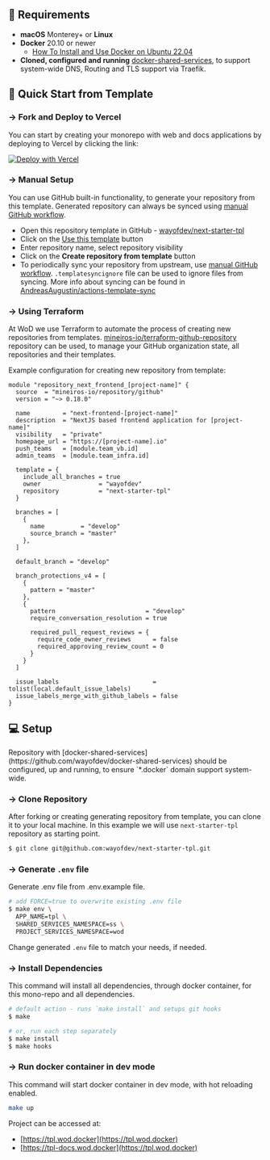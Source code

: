 
## 🚩 Requirements

- **macOS** Monterey+ or **Linux**
- **Docker** 20.10 or newer
  - [How To Install and Use Docker on Ubuntu 22.04](https://www.digitalocean.com/community/tutorials/how-to-install-and-use-docker-on-ubuntu-22-04)
- **Cloned, configured and running** [docker-shared-services](https://github.com/wayofdev/docker-shared-services), to support system-wide DNS, Routing and TLS support via Traefik.

## 💨 Quick Start from Template

### → Fork and Deploy to Vercel

You can start by creating your monorepo with web and docs applications by deploying to Vercel by clicking the link:

[![Deploy with Vercel](https://vercel.com/button)](https://vercel.com/new/clone?repository-url=https%3A%2F%2Fgithub.com%2Fwayofdev%2Fnext-starter-tpl%2Ftree%2Fmaster&utm_source=wayofdev&utm_campaign=oss)

### → Manual Setup

You can use GitHub built-in functionality, to generate your repository from this template. Generated repository can always be synced using [manual GitHub workflow](https://github.com/wayofdev/next-starter-tpl/blob/master/.github/workflows/sync-from-tpl.yml).

- Open this repository template in GitHub - [wayofdev/next-starter-tpl](https://github.com/wayofdev/next-starter-tpl)
- Click on the [Use this template](https://github.com/wayofdev/next-starter-tpl/generate) button
- Enter repository name, select repository visibility
- Click on the **Create repository from template** button
- To periodically sync your repository from upstream, use [manual GitHub workflow](https://github.com/wayofdev/next-starter-tpl/actions/workflows/sync-from-tpl.yml). `.templatesyncignore` file can be used to ignore files from syncing. More info about syncing can be found in [AndreasAugustin/actions-template-sync](https://github.com/AndreasAugustin/actions-template-sync)

### → Using Terraform

At WoD we use Terraform to automate the process of creating new repositories from templates. [mineiros-io/terraform-github-repository](https://github.com/mineiros-io/terraform-github-repositor) repository can be used, to manage your GitHub organization state, all repositories and their templates.

Example configuration for creating new repository from template:

```hcl filename="repos-frontend.tf"
module "repository_next_frontend_[project-name]" {
  source  = "mineiros-io/repository/github"
  version = "~> 0.18.0"

  name         = "next-frontend-[project-name]"
  description  = "NextJS based frontend application for [project-name]"
  visibility   = "private"
  homepage_url = "https://[project-name].io"
  push_teams   = [module.team_vb.id]
  admin_teams  = [module.team_infra.id]

  template = {
    include_all_branches = true
    owner                = "wayofdev"
    repository           = "next-starter-tpl"
  }

  branches = [
    {
      name          = "develop"
      source_branch = "master"
    },
  ]

  default_branch = "develop"

  branch_protections_v4 = [
    {
      pattern = "master"
    },
    {
      pattern                         = "develop"
      require_conversation_resolution = true

      required_pull_request_reviews = {
        require_code_owner_reviews      = false
        required_approving_review_count = 0
      }
    }
  ]

  issue_labels                          = tolist(local.default_issue_labels)
  issue_labels_merge_with_github_labels = false
}
```

## 💻 Setup

<Callout type="warning">
  Repository with [docker-shared-services](https://github.com/wayofdev/docker-shared-services)
  should be configured, up and running, to ensure `*.docker` domain support system-wide.
</Callout>

<div className="steps-container">

### → Clone Repository

After forking or creating generating repository from template, you can clone it to your local machine. In this example we will use `next-starter-tpl` repository as starting point.

```bash
$ git clone git@github.com:wayofdev/next-starter-tpl.git
```

### → Generate `.env` file

Generate .env file from .env.example file.

```bash
# add FORCE=true to overwrite existing .env file
$ make env \
  APP_NAME=tpl \
  SHARED_SERVICES_NAMESPACE=ss \
  PROJECT_SERVICES_NAMESPACE=wod
```

Change generated `.env` file to match your needs, if needed.

### → Install Dependencies

This command will install all dependencies, through docker container, for this mono-repo and all dependencies.

```bash
# default action - runs `make install` and setups git hooks
$ make

# or, run each step separately
$ make install
$ make hooks
```

### → Run docker container in dev mode

This command will start docker container in dev mode, with hot reloading enabled.

```bash
make up
```

Project can be accessed at:

- [https://tpl.wod.docker](https://tpl.wod.docker)
- [https://tpl-docs.wod.docker](https://tpl.wod.docker)

</div>
